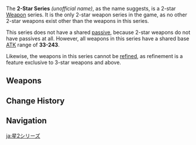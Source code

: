 {{Weapon Series Infobox
|quality  = 2
|region  = Teyvat
|other   = Base ATK range: 33–243
}}
The '''2-Star Series''' ''(unofficial name)'', as the name suggests, is a 2-star [[Weapon]] series. It is the only 2-star weapon series in the game, as no other 2-star weapons exist other than the weapons in this series.

This series does not have a shared [[Weapon#Passive|passive]], because 2-star weapons do not have passives at all. However, all weapons in this series have a shared base [[ATK]] range of '''33-243'''.

Likewise, the weapons in this series cannot be [[Weapon#Refining|refined]], as refinement is a feature exclusive to 3-star weapons and above.

==Weapons==
{{Weapons by Category Table|type=2-Star Series}}

==Change History==
{{Change History|1.0}}

==Navigation==
{{Weapon Series Navbox}}

[[ja:星2シリーズ]]